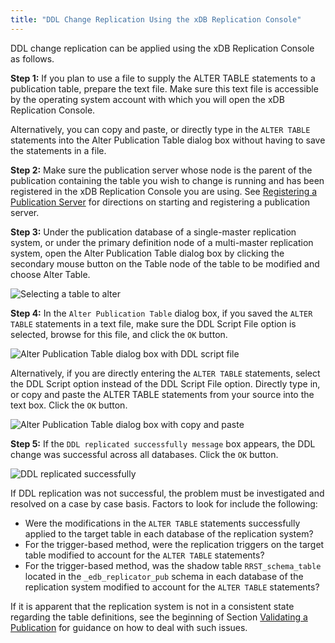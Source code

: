 ```yaml
---
title: "DDL Change Replication Using the xDB Replication Console"
---
```


<div id="ddl_change_replication_using_xdb_console" class="registered_link"></div>

DDL change replication can be applied using the xDB Replication Console as follows.

**Step 1:** If you plan to use a file to supply the ALTER TABLE statements to a publication table, prepare the text file. Make sure this text file is accessible by the operating system account with which you will open the xDB Replication Console.

Alternatively, you can copy and paste, or directly type in the `ALTER TABLE` statements into the Alter Publication Table dialog box without having to save the statements in a file.

**Step 2:** Make sure the publication server whose node is the parent of the publication containing the table you wish to change is running and has been registered in the xDB Replication Console you are using. See [Registering a Publication Server](../../05_smr_operation/02_creating_publication/01_registering_publication_server/#registering_publication_server) for directions on starting and registering a publication server.

**Step 3:** Under the publication database of a single-master replication system, or under the primary definition node of a multi-master replication system, open the Alter Publication Table dialog box by clicking the secondary mouse button on the Table node of the table to be modified and choose Alter Table.

![Selecting a table to alter](../../images/image280.png)

**Step 4:** In the `Alter Publication Table` dialog box, if you saved the `ALTER TABLE` statements in a text file, make sure the DDL Script File option is selected, browse for this file, and click the `OK` button.

![Alter Publication Table dialog box with DDL script file](../../images/image281.png)

Alternatively, if you are directly entering the `ALTER TABLE` statements, select the DDL Script option instead of the DDL Script File option. Directly type in, or copy and paste the ALTER TABLE statements from your source into the text box. Click the `OK` button.

![Alter Publication Table dialog box with copy and paste](../../images/image282.png)

**Step 5:** If the `DDL replicated successfully message` box appears, the DDL change was successful across all databases. Click the `OK` button.

![DDL replicated successfully](../../images/image283.png)

If DDL replication was not successful, the problem must be investigated and resolved on a case by case basis. Factors to look for include the following:

-   Were the modifications in the `ALTER TABLE` statements successfully applied to the target table in each database of the replication system?
-   For the trigger-based method, were the replication triggers on the target table modified to account for the `ALTER TABLE` statements?
-   For the trigger-based method, was the shadow table `RRST_schema_table` located in the `_edb_replicator_pub` schema in each database of the replication system modified to account for the `ALTER TABLE` statements?

If it is apparent that the replication system is not in a consistent state regarding the table definitions, see the beginning of Section [Validating a Publication](../06_managing_publication/05_validating_publication/#validating_publication) for guidance on how to deal with such issues.
